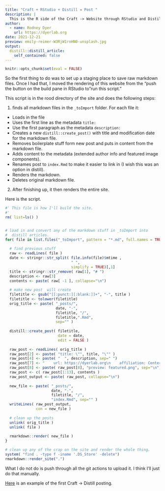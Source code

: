 ```yaml
---
title: "Craft + RStudio + Distill = Post "
description: |
  This is the R side of the Craft -> Website through RStudio and Distill.  I've set up a workflow here to take posts exported in markdown from Craft to be imported into this site's workflow.
author:
  - name: Rodney Dyer
    url: https://dyerlab.org
date: 2021-12-21
preview: emily-reimer-W3RjW1rnHN0-unsplash.jpg
output:
  distill::distill_article:
    self_contained: false
---
```



```r
knitr::opts_chunk$set(eval = FALSE)
```

So the first thing to do was to set up a staging place to save raw markdown files.  Once I had that, I moved the rendering of this website from the "push the button on the build pane in RStudio to "run this script."  

This script is in the rood directory of the site and does the following steps:

1. finds all markdown files in the `_toImport` folder.  For each file it:
  - Loads in the file
  - Uses the first line as the metadata `title:`
  - Use the first paragraph as the metadata `description:` 
  - Creates a new `distill::create_post()` with title and modification date for the markdown file.
  - Removes boilerplate stuff form new post and puts in content from the markdown file.
  - Adds content to the metadata (extended author info and featured image components).
  - Renames post to `index.Rmd` to make it easier to link in (I wish this was an option in distill).
  - Renders the markdown.
  - Deletes original markdown file.
2. After finishing up, it then renders the entire site.

Here is the script.

```r
#' This file is how I'll build the site.
#' 
rm( list=ls() )


# load in and convert any of the markdown stuff in _toImport into 
#  distill articles.
for( file in list.files("_toImport", pattern = "*.md", full.names = TRUE) ) { 
  
  # find previous stuff
  raw <- readLines( file )
  date <- stringr::str_split( file.info(file)$mtime , 
                              " ", 
                              simplify = TRUE)[,1] 
  title <- stringr::str_remove( raw[1], "# ") 
  description <- raw[3]
  contents <- paste( raw[ -1 ], collapse="\n")
  
  # make new post  will create 
  filetitle <- gsub("[[:punct:][:blank:]]+", "-", title ) 
  filetitle <- tolower(filetitle)
  orig_title <- paste( "_posts/", 
                       date, "-", 
                       filetitle, "/", 
                       filetitle,".Rmd", 
                       sep="" )
  
  distill::create_post( filetitle, 
                        date = date,
                        edit = FALSE )
  
  raw_post <- readLines( orig_title )
  raw_post[2] <- paste( "title: \"", title, "\"" )
  raw_post[4] <- paste( "  ", description, sep=" ")
  raw_post[7] <- "    url: https://dyerlab.org\n    affiliation: Center for Environmental Studies\n    affiliation_url: https://ces.vcu.edu\n    orcid_id: 0000-0003-4707-3453"
  raw_post[8] <- paste( raw_post[8], "preview: featured.png", sep="\n")
  raw_post <- c( raw_post[1:13], contents ) 
  raw_post_output <- paste( raw_post, collapse="\n")
  
  new_file <- paste( "_posts/", 
                     date, "-", 
                     filetitle, "/", 
                     "index.Rmd", sep="" )
  writeLines( raw_post_output, 
              con = new_file )
  
  # clean up the posts
  unlink( orig_title )
  unlink( file ) 
  
  rmarkdown::render( new_file )
}

# clean up any of the crap on the site and render the whole thing.
system( "find . -type f -iname '.DS_Store' -delete")
rmarkdown::render_site(".")
```


What I do not do is push through all the git actions to upload it.  I think I'll just do that manually.

[Here](../2021-12-21-craft-app-rstudio-distill-blogging/) is an example of the first Craft $\to$ Distill posting.

